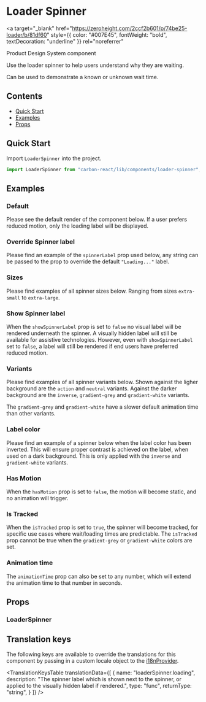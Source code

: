 

<Meta
  title="Loader Spinner" of={LoaderSpinnerStories} />

# Loader Spinner

<a
  target="_blank"
  href="https://zeroheight.com/2ccf2b601/p/74be25-loader/b/81df60"
  style={{ color: "#007E45", fontWeight: "bold", textDecoration: "underline" }}
  rel="noreferrer"
>
  Product Design System component
</a>

Use the loader spinner to help users understand why they are waiting.

Can be used to demonstrate a known or unknown wait time.

## Contents

- [Quick Start](#quick-start)
- [Examples](#examples)
- [Props](#props)

## Quick Start

Import `LoaderSpinner` into the project.

```javascript
import LoaderSpinner from "carbon-react/lib/components/loader-spinner";
```

## Examples

### Default

Please see the default render of the component below. If a user prefers reduced motion, only the
loading label will be displayed.

<Canvas of={LoaderSpinnerStories.Default} />

### Override Spinner label 

Please find an example of the `spinnerLabel` prop used below, any string can be passed to the prop to override
the default `"Loading..."` label. 

<Canvas of={LoaderSpinnerStories.OverrideSpinnerLabel} />

### Sizes

Please find examples of all spinner sizes below. Ranging from sizes `extra-small` to `extra-large`.

<Canvas of={LoaderSpinnerStories.Sizes} />

### Show Spinner label

When the `showSpinnerLabel` prop is set to `false` no visual label will be rendered underneath the spinner.
A visually hidden label will still be available for assistive technologies. However, even with `showSpinnerLabel`
set to `false`, a label will still be rendered if end users have preferred reduced motion.

<Canvas of={LoaderSpinnerStories.ShowSpinnerLabel} />

### Variants

Please find examples of all spinner variants below. Shown against the ligher background are the `action` and `neutral` variants.
Against the darker background are the `inverse`, `gradient-grey` and `gradient-white` variants.

The `gradient-grey` and `gradient-white` have a slower default animation time than other variants.

<Canvas of={LoaderSpinnerStories.Variants} />

### Label color

Please find an example of a spinner below when the label color has been inverted. This will ensure proper contrast is 
achieved on the label, when used on a dark background. This is only applied with the `inverse` and `gradient-white` variants.

<Canvas of={LoaderSpinnerStories.LabelColor} />

### Has Motion

When the `hasMotion` prop is set to `false`, the motion will become static, and no animation will trigger.

<Canvas of={LoaderSpinnerStories.HasMotion} />

### Is Tracked

When the `isTracked` prop is set to `true`, the spinner will become tracked, for specific use cases where wait/loading times
are predictable. The `isTracked` prop cannot be true when the `gradient-grey` or `gradient-white` colors are set.

<Canvas of={LoaderSpinnerStories.IsTracked} />

### Animation time

The `animationTime` prop can also be set to any number, which will extend the animation time to that number in seconds.

<Canvas of={LoaderSpinnerStories.AnimationTime} />

## Props

### LoaderSpinner

<ArgTypes of={LoaderSpinnerStories} />

## Translation keys

The following keys are available to override the translations for this component by passing in a custom locale object to the
[i18nProvider](../?path=/docs/documentation-i18n--docs).

<TranslationKeysTable
  translationData={[
    {
      name: "loaderSpinner.loading",
      description: "The spinner label which is shown next to the spinner, or applied to the visually hidden label if rendered.",
      type: "func",
      returnType: "string",
    }
  ]}
/>